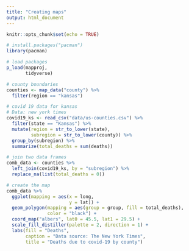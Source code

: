 ```yaml
---
title: "Creating maps"
output: html_document
---
```


```r
knitr::opts_chunk$set(echo = TRUE)
```

```r
# install.packages("pacman")
library(pacman)

# load packages
p_load(mapproj,
       tidyverse)
```

```r
# county boundaries
counties <- map_data("county") %>% 
  filter(region == "kansas")

# covid 19 data for kansas
# Data: new york times
covid19_ks <- read_csv("data/us-counties.csv") %>% 
  filter(state == "Kansas") %>% 
  mutate(region = str_to_lower(state),
         subregion = str_to_lower(county)) %>% 
  group_by(subregion) %>% 
  summarize(total_deaths = sum(deaths))

# join two data frames
comb_data <- counties %>% 
  left_join(covid19_ks, by = "subregion") %>% 
  replace_na(list(total_deaths = 0))

# create the map
comb_data %>% 
  ggplot(mapping = aes(x = long,
                       y = lat)) +
  geom_polygon(mapping = aes(group = group, fill = total_deaths),
               color = "black") +
  coord_map("albers", lat0 = 45.5, lat1 = 29.5) +
  scale_fill_distiller(palette = 2, direction = 1) +
  labs(fill = "Deaths",
       caption = "Data source: The New York Times",
       title = "Deaths due to covid-19 by county")
```



